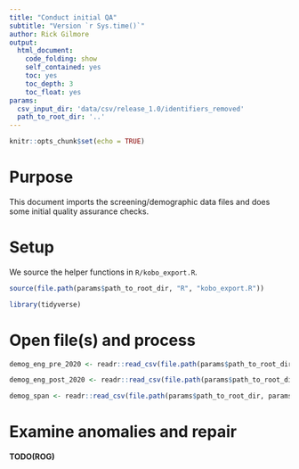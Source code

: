 ```yaml
---
title: "Conduct initial QA"
subtitle: "Version `r Sys.time()`"
author: Rick Gilmore
output: 
  html_document:
    code_folding: show
    self_contained: yes
    toc: yes
    toc_depth: 3
    toc_float: yes
params:
  csv_input_dir: 'data/csv/release_1.0/identifiers_removed'
  path_to_root_dir: '..'
---
```


```r
knitr::opts_chunk$set(echo = TRUE)
```

# Purpose

This document imports the screening/demographic data files and does some initial quality assurance checks.

# Setup

We source the helper functions in `R/kobo_export.R`.

```r
source(file.path(params$path_to_root_dir, "R", "kobo_export.R"))

library(tidyverse)
```

# Open file(s) and process

```r
demog_eng_pre_2020 <- readr::read_csv(file.path(params$path_to_root_dir, params$csv_input_dir, 'demog_eng_pre_2020.csv'), show_col_types = FALSE)

demog_eng_post_2020 <- readr::read_csv(file.path(params$path_to_root_dir, params$csv_input_dir, 'demog_eng_post_2020.csv'), show_col_types = FALSE)

demog_span <- readr::read_csv(file.path(params$path_to_root_dir, params$csv_input_dir, 'demog_span.csv'), show_col_types = FALSE)
```


# Examine anomalies and repair

**TODO(ROG)**